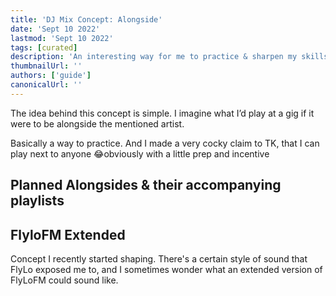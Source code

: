 ```yaml
---
title: 'DJ Mix Concept: Alongside'
date: 'Sept 10 2022'
lastmod: 'Sept 10 2022'
tags: [curated]
description: 'An interesting way for me to practice & sharpen my skills'
thumbnailUrl: ''
authors: ['guide']
canonicalUrl: ''
---
```


The idea behind this concept is simple. I imagine what I’d play at a gig if it were to be alongside the mentioned artist. 

Basically a way to practice. And I made a very cocky claim to TK, that I can play next to anyone 😂obviously with a little prep and incentive 

## Planned Alongsides & their accompanying playlists 

## FlyloFM Extended
Concept I recently started shaping. There's a certain style of sound that FlyLo exposed me to, 
and I sometimes wonder what an extended version of FlyLoFM could sound like.